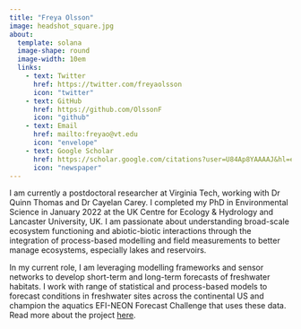 ```yaml
---
title: "Freya Olsson"
image: headshot_square.jpg
about: 
  template: solana
  image-shape: round
  image-width: 10em
  links:
    - text: Twitter
      href: https://twitter.com/freyaolsson
      icon: "twitter"
    - text: GitHub
      href: https://github.com/OlssonF
      icon: "github"
    - text: Email
      href: mailto:freyao@vt.edu
      icon: "envelope"
    - text: Google Scholar
      href: https://scholar.google.com/citations?user=U84Ap8YAAAAJ&hl=en&oi=ao
      icon: "newspaper"
---
```


I am currently a postdoctoral researcher at Virginia Tech, working with Dr Quinn Thomas and Dr Cayelan Carey. I completed my PhD in Environmental Science in January 2022 at the UK Centre for Ecology & Hydrology and Lancaster University, UK. I am passionate about understanding broad-scale ecosystem functioning and abiotic-biotic interactions through the integration of process-based modelling and field measurements to better manage ecosystems, especially lakes and reservoirs.

In my current role, I am leveraging modelling frameworks and sensor networks to develop short-term and long-term forecasts of freshwater habitats. I work with range of statistical and process-based models to forecast conditions in freshwater sites across the continental US and champion the aquatics EFI-NEON Forecast Challenge that uses these data. Read more about the project [here](https://www.ecoforecastprojectvt.org/).
